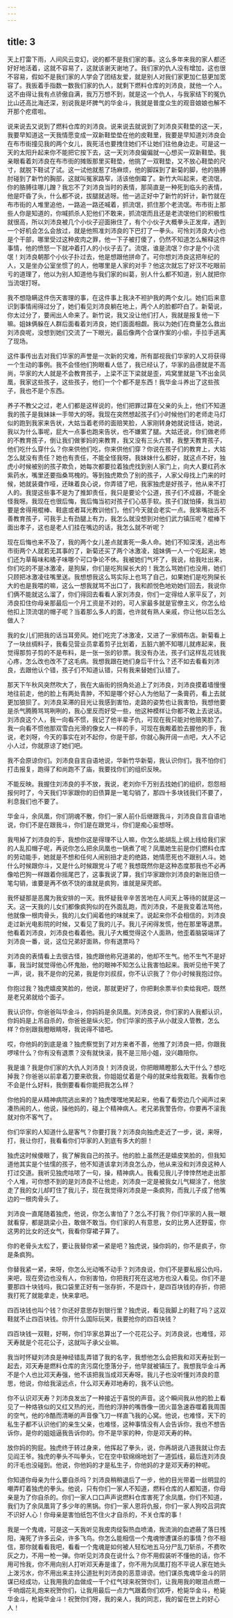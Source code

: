 ```yaml
---
---
---
```

title: 3
---




天上打雷下雨，人间风云变幻，说的都不是我们家的事。这么多年来我的家人都还好好地活着，这就不容易了，这就该谢天谢地了。我们家的仇人没有增加，这也很不容易，假如不是我们家的人学会了团结友爱，就是别人对我们家更加仁慈更加宽容了。我扳着手指数一数我们家的仇人，就剩下燃料仓库的刘沛良，就他一个人。这不由得让我有点骄傲自满，我万万想不到，就是这一个仇人，与我家结下的冤仇比山还高比海还深，别说我是坏脾气的华金斗，我就是普度众生的观音娘娘也解不开那个疙瘩啦。

说来说去又说到了燃料仓库的刘沛良。说来说去就说到了刘沛良买鞋垫的这一天，我要早知道这一天我情愿变成一双新鞋垫垫在他的皮鞋里，我要是早知道刘沛良会在布市街撞见我的两个女儿，我死活也要拽住她们不让她们往他身边走。可是这一天的太阳升起来你不能把它按下去，这一天刘沛良偏偏就一心想买一双新鞋垫。我亲眼看着刘沛良在布市街的摊贩那里买鞋垫，他挑了一双鞋垫，又不放心鞋垫的尺寸，就脱下鞋试了试。这一试他就惹了场麻烦，他的脚踩到了新菊的脚，他的胳膊肘碰到了新竹的胸部，这就叫冤家路窄，活该他倒霉了。新竹大叫起来，老流氓，你的胳膊往哪儿蹭？我忘不了刘沛良当时的表情，那简直是一种死到临头的表情，他是吓昏了头，什么都不说，拔腿就逃呀。他一逃正好中了新竹的奸计，新竹就在布市街的人堆里追他，一路追一路还喊着，抓流氓，抓住那个老流氓。布市街上那些人你是知道的，你喊抓杀人犯他们不敢来，抓流氓而且还是老流氓他们的积极性就很高，所以刘沛良被几个小伙子迎面揪住了，有个小伙子大概拳头正发痒，遇到一个好机会怎么会放过，就是他照准刘沛良的下巴打了一拳头。可怜刘沛良大小也是个干部，哪里受过这种皮肉之罪，他一下子被打傻了，仍然不知道怎么解释这件事情，他的愤怒一下就冲着打人的小伙子去了。流氓，谁是流氓？你才是个小流氓！刘沛良朝那个小伙子扑过去，他是想跟他拼命了。可你想刘沛良这把年纪的人，又是坐办公室坐惯了的人，他哪里是人家的对手？他这次就忘了好汉不吃眼前亏的道理了，他以为别人知道他与我们家的纠葛，别人什么都不知道，别人就把你当流氓打呀。

我不想隐瞒这件伤天害理的事，在这件事上我决不袒护我的两个女儿。她们后来意识到事情闹得过分了，她们看见刘沛良躺在地上，两个人的脸都吓白了。新菊说，你太过分了，要闹出人命来了。新竹说，我又没让他们打人，我就是报复他一下嘛。姐妹俩躲在人群后面看着刘沛良，她们面面相觑。我以为她们在商量怎么救出刘沛良呢，没想到她们交流了一下眼光，最后像两个合谋作案的小偷，手拉手逃离了现场。

这件事传出去对我们华家的声誉是一次新的灾难，所有鄙视我们华家的人又将获得一个生动的事例。我不会怪他们狗眼看人低了，我已经认了，华家的品德就是不高尚，华家的大人就是不会教育孩子，上梁不正下梁就是歪，鸡窝里就是飞不出金凤凰，我家这些孩子，这些孩子，他们一个个都不是东西！我华金斗养出了这些孩子，我也不是个东西。

养子不教父之过，老人们都是这样说的，他们把罪过算在父亲的头上，他们不知道我的孩子是我妹妹一手带大的呀。我现在突然想起孩子们小时候他们的老师走马灯似的跑到我家来告状，大姑当着老师的面赔笑脸，人家刚转身她就说怪话，她说，我以为什么事呢，屁大一点事也跑来告状，也不嫌累了腿。大姑还说，你们做老师的不教育孩子，倒让我们做爹妈的来教育，我又没有三头六臂，我整天教育孩子，他们吃什么穿什么？你来供他们吃，你来供他们穿？你说在孩子们的教育上，大姑怎么就没有责任？她也有责任，不能全怪我呀。我妹妹什么都好，就这点不好，独虎小时候被别的孩子欺负，她每次都要拉着独虎找到别人家门上，向大人要红药水紫药水，嘴里还要指桑骂槐的。等到独虎欺负了别的孩子，人家父母找上门来的时候，她就装聋作哑，还昧着良心说，你弄错了吧，我家独虎是好孩子，他从来不打人的。我提这些事不是为了推卸责任，我只是要论个公道，孩子们不成器，不能全怪我呀。我现在也很后悔，我后悔当初对孩子们心慈手软。孩子们就怕揍，我当初要是舍得用棍棒、鞋底或者耳光教训他们，他们今天就会老实一点。我笨嘴拙舌不善教育孩子，可我手上有劲腿上有力，我怎么就没想到对他们武力镇压呢？棍棒下面出孝子，这也是老人们挂在嘴边的话，我怎么就不听呢？

现在后悔也来不及了，我的两个女儿差点就害死一条人命。她们不知深浅，逃出布市街两个人就若无其事的了，新菊还买了两个冰激凌，姐妹俩一人一个吃起来，她们还为草莓味和橘子味哪个可口争论不休。我被她们气坏了，我说，给我吐出来，你们吃的不是冰激凌，是狗屎，你们是吃狗屎长大的！我怎么骂她们也没用，她们只顾把冰激凌往嘴里送。我想想我这么骂实际上也骂了自己，如果她们是吃狗屎长大的也是我喂的嘛，这么一想我就骂不出口了，我和颜悦色地劝她们回去，我说你们俩不能就这么溜了，你们得回去看看人家刘沛良，你们一定得给人家平反了，刘沛良扣住你母亲那最后一个月工资是不对的，可人家最多就是官僚主义，你怎么给他扣上顶流氓的帽子呢？当着那么多人的面，也许就有熟人亲戚，你让他以后怎么做人？

我的女儿们把我的话当耳旁风。她们吃完了冰激凌，又进了一家绸布店。新菊看上了一块丝绸料子，我看见营业员拿着剪子比划着，五脏六腑不知哪儿就疼起来，我觉得那剪子剪的不是布料，是一张一张的钞票。我没有办法，孩子们这样乱花钱我心疼，怎么改也改不了这毛病。我想我跟在她们身后干什么？还不如去看看刘沛良，去跟他认个错，孩子们不知道认错，只有我来替她们认错了。

那天下午秋风突然吹大了，我在大庙街的拐角处追上了刘沛良，刘沛良摸着墙慢慢地往前走，他的脸上有两处青肿，不知是哪个好心人为他贴了一条膏药，看上去就更加狼狈了。刘沛良呆滞的目光让我感到害怕，走路的姿势也让我害怕，我想他要是杀气腾腾骂骂咧咧的，我心里反而好受一些，他这种模样让你都不敢上去说话。刘沛良这个人，我一向看不惯，我记了他半辈子仇，可现在我只能对他赔笑脸了。我一向看不惯他那双雪白光滑的像女人一样的手，可现在我觍着脸去握他的手，我说，老刘呀，今天的事实在对不起你，你是干部，你就心胸开阔一点吧，大人不记小人过，你就原谅了她们吧。

我不会原谅你们。刘沛良自言自语地说，华新竹华新菊，我认识你们，我不怕你们打击报复，跑得了和尚跑不了庙，我要找你们的组织反映。

不能反映。我握住刘沛良的手不放，我说，老刘你千万别去找她们的组织，怨怨相报何时了，今天我们华家跟你的旧债算是一笔勾销了，那四十多块钱我们不要了，利息我们也不要了。

华金斗，余凤凰，你们阴魂不散，你们一家人前仆后继跟我斗，刘沛良自言自语地说，你们不是在跟我斗，你们是在跟党斗，你们是痴心妄想呀。

我甩掉了刘沛良的手，我想你这是得理不让人嘛，你怎么能胡乱上纲上线给我们家的人乱扣帽子呢，再说你怎么把余凤凰也一锅煮了呢？凤凰她生前是你们燃料仓库的劳动能手，她就是不想和任何人闹别扭才走的绝路，她情愿死也不跟别人斗。她什么时候跟你斗，又是什么时候跟党斗了呢？我想既然你是这种态度那我也不必再像哈巴狗一样跟着你摇尾巴了，这事我说了算，我们华家跟你刘沛良的新账旧债一笔勾销，谁要是再不依不饶的谁就是疯狗，谁就是屎壳郎。

我怀疑那是恶魔为我安排的一天。我怀疑我辛辛苦苦地在人间天上等待的就是这一天。这一天我的儿女们都像疯狗似的在外面乱跑，而刘沛良，不是我变着法骂他，他就像一根肉骨头，我的儿女们闻着他的味就来了。说起来你不会相信的，刘沛良走过新光电影院的时候，又看见了我的儿子。我儿子闲得发慌，他在那里等退票。他看着刘沛良，刘沛良也看着他。我儿子大概觉得这个人面熟，他歪着脑袋端详了刘沛良一番，说，这位兄弟好面熟，你有退票吗？

刘沛良的表情看上去很古怪，独虎跟他称兄道弟的，他却不生气。他不生气不是好事，我当时就觉得他心怀鬼胎，他的眼神不知怎么让我害怕起来。我听见他干笑了一声，说，我不是你的兄弟，我是你刘叔叔，你不认识我了？你小时候我抱过你。

你抱过我？独虎嬉皮笑脸的，他说，那就更好了，你把剩余票半价卖给我吧，既然是老兄弟就给个面子。

我认识你，你爸爸叫华金斗，你妈妈是余凤凰。刘沛良说，你们家的人我都认识，你妈妈是上吊自杀的，你爸爸是纵火犯，你们华家的孩子从小就没人管教，怎么样？你别跟我瞪眼睛呀，我说得不错吧。

哎，你他妈的到底是谁？独虎察觉到了对方来者不善，他推了刘沛良一把，你跟我啰嗦什么？你有没有退票？没有就快滚，我不是三陪小姐，没兴趣陪你。

我是谁？我是你们家的大仇人刘沛良！刘沛良说，你把眼睛瞪那么大干什么？想吃掉我？你爸爸以前拿着刀要来砍我，你姐姐仗着是个母的就来给我栽赃。我看你也不会是什么好料，我倒要看看你能把我怎么样？

你他妈的是从精神病院逃出来的？独虎嘿嘿地笑起来，他看了看旁边几个闻声过来凑热闹的人，他说，操他妈的，碰上个精神病人。老兄弟我警告你，你要再不滚我就对你不客气了。

你们华家的人知道什么是客气？你要打我？刘沛良向独虎走近了一步，说，来呀，打，我让你打，我看看你们华家的人到底有多大的胆！

独虎这时候傻眼了，我了解我自己的孩子。他的脸上虽然还是嬉皮笑脸的，但我知道他其实是个怯懦的孩子，他不知道该拿刘沛良怎么办，他从来没和刘沛良这种人打过交道。我听见独虎咕哝了一句，操，精神病人。我看见我儿子悻悻然地走出那个人堆，可你想不到的是刘沛良不让他走，刘沛良一定是被我女儿气糊涂了，他放走了我的女儿却盯住了我儿子，现在我觉得刘沛良是一条疯狗，而我儿子成了他嘴边的一根肉骨头了。

刘沛良一直尾随着独虎，他说，你怎么害怕了？怎么不打我？你们华家的人我一眼就看穿，都是跳梁小丑，敢做不敢当。你们家的人有意思，女的比男人还野蛮，你这男的比女的还女气，我看你穿裙子算了。

你的老骨头太松了，要让我替你紧一紧是吧？独虎说，操你妈的，你不是疯子，你是条疯狗。

你替我紧一紧，来呀，你怎么光动嘴不动手？刘沛良说，你们不是要私报公仇吗，来吧，现在旁边也没有人，你别害怕，你把我打死在这地方也没人看见。你们不是要那四十块钱吗，我口袋里正好有一张存折，不是四十，是四百块钱的存折，你把我打死了就能拿走，快来拿吧。

四百块钱也叫个钱？你还好意思存到银行里？独虎说，看见我脚上的鞋了吗？这双鞋就不止四百块钱。你开什么国际玩笑，我要抢你的四百块钱？

四百块钱一双鞋，好啊，你们华家总算出了一个花花公子。刘沛良说，也难怪，邓天寿就是个花花公子，这就叫子承父业嘛。

我当时怀疑刘沛良是神经错乱弄错了我的名字，我想他怎么会把我和邓天寿扯到一起去，邓天寿是燃料仓库的贪污腐化堕落分子，他早就被镇压了。我想我华金斗再不是个人也比邓天寿强，他不该把我当成邓天寿呀。我儿子也没听懂刘沛良的意思，他说，你给我滚远点，什么邓天寿邓地寿的，我不认识他。

你不认识邓天寿？刘沛良发出了一种接近于喜悦的声音。这个瞬间我从他的脸上看见了一种烙铁似的又红又热的光，而他的浮肿的嘴唇像一团火苗急速吞噬着我周围的空气，他的冷酷而清晰的声音像飞刀一样直飞我的心窝。他说，也难怪，天下的私生子都不认识他们的亲生父亲，也难怪，这种事情没有人会告诉你，我也不想告诉你，是你的姐姐逼我告诉你的。你不是华家的种，你是邓天寿的种。

放你妈的狗屁。独虎终于转过身来，他挥起了拳头，说，你再胡说八道我就让你去见阎王爷。独虎的拳头不叫拳头，它在空中软绵绵地划了一道弧线，最后连刘沛良的汗毛也没碰到。他说，你他妈的才是私生子，你他妈的才是邓天寿的种呢。

你知道你母亲为什么要自杀吗？刘沛良稍稍退后了一步，他的目光带着一丝明显的嘲弄盯着独虎的拳头。他说，只有你们一家人不知道，燃料仓库的人都知道，你母亲是为了你自杀的。你们一家人口口声声说燃料仓库害死了余凤凰，你们不知道，我们为了余凤凰背了多少年的黑锅。你们一家人恩将仇报，你们一家人狗咬吕洞宾不识好人心！你母亲是害怕纸包不住火才自杀的，不关仓库的事！

我是一个鬼魂，可是这一天我听见我皮肉绽裂热血喷涌，我流淌的血遮蔽了落日残阳，淹死了许多云朵，许多飞鸟。你怎么能相信一个鬼魂惨遭谋杀的事情？你不相信，那你就看看我吧，看看一个鬼魂是如何被人轻松地五马分尸乱刀斩杀，不费吹灰之力，不用一枪一弹。你听见刘沛良在说什么？你不用假装听不懂他的话，你不用可怜我，你不用向别人打听邓天寿是谁了，你不用为凤凰打抱不平说人家在她头上泼污水，你不用出来主持公道批判刘沛良的恶意诽谤。他们谋杀鬼魂华金斗的阴谋已经成功，让我用我的血做成一千个红气球来祝贺你们，让我用我的眼泪点燃一千响烟花礼炮来祝贺你们，让我用最后一点力气跟着你们欢呼，枪毙华金斗，枪毙华金斗，枪毙华金斗！祝贺你们呀，我的亲人，我的同志，我的留在世上的好心人！
